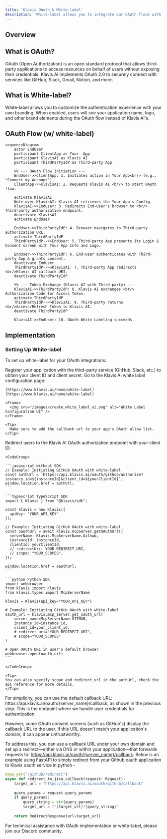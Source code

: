 ```yaml
---
title: 'Klavis OAuth & White-label'
description: 'White-label allows you to integrate our OAuth flows with your own branding and custom OAuth applications'
---
```




## Overview

## What is OAuth?

OAuth (Open Authorization) is an open standard protocol that allows third-party applications to access resources on behalf of users without exposing their credentials. Klavis AI implements OAuth 2.0 to securely connect with services like GitHub, Slack, Gmail, Notion, and more.

## What is White-label?

White-label allows you to customize the authentication experience with your own branding. When enabled, users will see your application name, logo, and other brand elements during the OAuth flow instead of Klavis AI's.

## OAuth Flow (w/ white-label)

```mermaid
sequenceDiagram
    actor EndUser
    participant ClientApp as Your  App
    participant KlavisAI as Klavis AI
    participant ThirdPartyIdP as Third-party App

    %% --- OAuth Flow Initiation ---
    EndUser->>ClientApp: 1. Initiates action in Your App<br/> (e.g., "Connect my Account").
    ClientApp->>KlavisAI: 2. Requests Klavis AI <br/> to start OAuth flow.

    activate KlavisAI
    Note over KlavisAI: Klavis AI retrieves the Your App's Config
    KlavisAI->>EndUser: 3. Redirects End-User's browser to <br/> Third-party authorization endpoint.
    deactivate KlavisAI
    activate EndUser

    EndUser->>ThirdPartyIdP: 4. Browser navigates to Third-party authorization URL.
    activate ThirdPartyIdP
    ThirdPartyIdP-->>EndUser: 5. Third-party App presents its Login & Consent screen with Your App Info and Logo.
 
    EndUser->>ThirdPartyIdP: 6. End-User authenticates with Third-party App & grants consent.
    deactivate EndUser
    ThirdPartyIdP-->>KlavisAI: 7. Third-party App redirects <br/>Klavis AI callback URI.
    deactivate ThirdPartyIdP

    %% --- Token Exchange (Klavis AI with Third-party) ---
    KlavisAI->>ThirdPartyIdP: 8. Klavis AI exchanges <br/> Authorization Code for Access Token.
    activate ThirdPartyIdP
    ThirdPartyIdP-->>KlavisAI: 9. Third-party returns <br/>Access/Refresh Token to Klavis AI.
    deactivate ThirdPartyIdP

    KlavisAI->>EndUser: 10. OAuth White Labeling succeeds.
```


## Implementation

### Setting Up White-label

To set up white-label for your OAuth integrations:

<Steps>
  <Step title="Register Your Application">
    Register your application with the third-party service (GitHub, Slack, etc.) to obtain your client ID and client secret.
  </Step>
      <Step title="Configure White-label in Klavis AI">
    Go to the Klavis AI white label configuration page:
    
    [https://www.klavis.ai/home/white-label](https://www.klavis.ai/home/white-label)
    
    <Frame>
      <img src="/images/create_white_label_ui.png" alt="White Label Configuration UI" />
    </Frame>
    
    <Tip>
      Make sure to add the callback url to your app's OAuth allow list.
    </Tip>
  </Step>
  <Step title="Implement OAuth Authorization">
    Redirect users to the Klavis AI OAuth authorization endpoint with your client ID:
    
    <CodeGroup>
    
    ```javascript without SDK
    // Example: Initiating GitHub OAuth with white-label
    const authUrl = `https://api.klavis.ai/oauth/github/authorize?instance_id=${instanceId}&client_id=${yourClientId}`;
    window.location.href = authUrl;
    ```
    
    ```typescript TypeScript SDK
    import { Klavis } from "@klavis/sdk";
    
    const klavis = new Klavis({
      apiKey: "YOUR_API_KEY"
    });
    
    // Example: Initiating GitHub OAuth with white-label
    const oauthUrl = await klavis.mcpServer.getOAuthUrl({
      serverName: Klavis.McpServerName.Github,
      instanceId: instanceId,
      clientId: yourClientId,
      // redirectUri: YOUR_REDIRECT_URI,
      // scope: "YOUR_SCOPES", 
    });
    
    window.location.href = oauthUrl;
    ```
    
    ```python Python SDK
    import webbrowser
    from klavis import Klavis
    from klavis.types import McpServerName
    
    klavis = Klavis(api_key="YOUR_API_KEY")
    
    # Example: Initiating GitHub OAuth with white-label
    oauth_url = klavis.mcp_server.get_oauth_url(
        server_name=McpServerName.GITHUB,
        instance_id=instance_id,
        client_id=your_client_id,
        # redirect_uri="YOUR_REDIRECT_URI",
        # scope="YOUR_SCOPES"
    )
    
    # Open OAuth URL in user's default browser
    webbrowser.open(oauth_url)
    ```
    
    </CodeGroup>
    
    <Tip>
    You can also specify scope and redirect_url in the authUrl, check the api reference for more details.
    </Tip>
  </Step>
  <Step title="(Optional) Add Your Own Callback URL">
    For simplicity, you can use the default callback URL: https://api.klavis.ai/oauth/{server_name}/callback,
as shown in the previous step. This is the endpoint where we handle user credentials for authentication.

However, some OAuth consent screens (such as GitHub's) display the callback URL to the user. If this URL doesn't match your application's domain, it can appear untrustworthy.

To address this, you can use a callback URL under your own domain and set up a redirect—either via DNS or within your application—that forwards requests to:
https://api.klavis.ai/oauth/{server_name}/callback. Below is an example using FastAPI to simply redirect from your Github oauth application to Klavis oauth service in python - 

```python
@app.get("/github/redirect")
async def redirect_to_jira_callback(request: Request):
    target_url = "https://api.klavis.ai/oauth/github/callback"
    
    query_params = request.query_params
    if query_params:
        query_string = str(query_params)
        target_url = f"{target_url}?{query_string}"
        
    return RedirectResponse(url=target_url)
```

  </Step>

</Steps>

For technical assistance with OAuth implementation or white-label, please join our Discord community.
